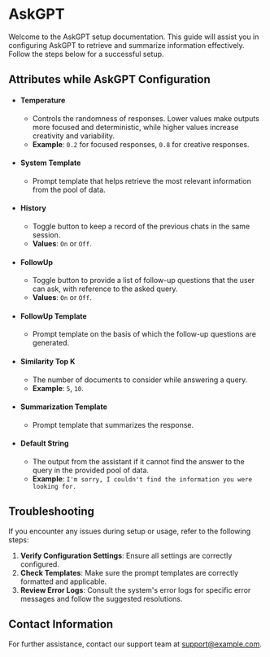 # AskGPT
Welcome to the AskGPT setup documentation. This guide will assist you in configuring AskGPT to retrieve and summarize information effectively. Follow the steps below for a successful setup.

## Attributes while AskGPT Configuration

- #### Temperature
   - Controls the randomness of responses. Lower values make outputs more focused and deterministic, while higher values                increase       creativity and variability.
   - **Example**: `0.2` for focused responses, `0.8` for creative responses.

- #### System Template
   - Prompt template that helps retrieve the most relevant information from the pool of data.

- #### History
   - Toggle button to keep a record of the previous chats in the same session.
   - **Values**: `On` or `Off`.

- #### FollowUp
   - Toggle button to provide a list of follow-up questions that the user can ask, with reference to the asked query.
   - **Values**: `On` or `Off`.

- #### FollowUp Template
   - Prompt template on the basis of which the follow-up questions are generated.

- #### Similarity Top K
   - The number of documents to consider while answering a query.
   - **Example**: `5`, `10`.

- #### Summarization Template
   - Prompt template that summarizes the response.

- #### Default String
   - The output from the assistant if it cannot find the answer to the query in the provided pool of data.
   - **Example**: `I'm sorry, I couldn't find the information you were looking for.`

## Troubleshooting
If you encounter any issues during setup or usage, refer to the following steps:

1. **Verify Configuration Settings**: Ensure all settings are correctly configured.
2. **Check Templates**: Make sure the prompt templates are correctly formatted and applicable.
3. **Review Error Logs**: Consult the system's error logs for specific error messages and follow the suggested resolutions.

## Contact Information
For further assistance, contact our support team at [support@example.com](mailto:support@example.com).
